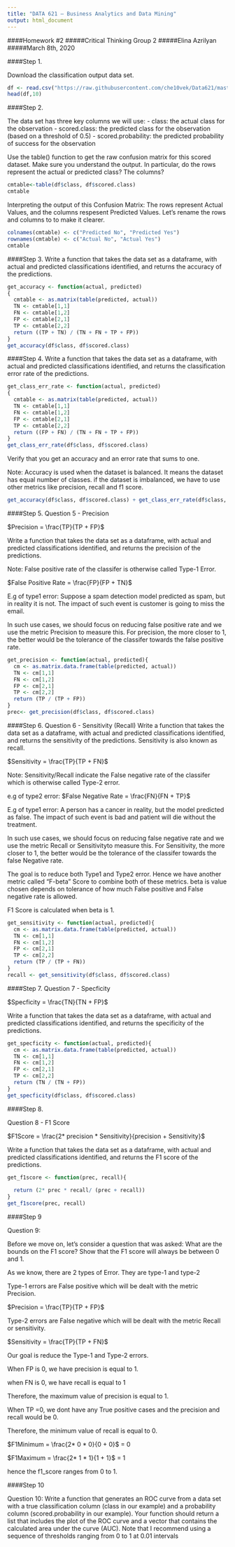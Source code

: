 ```yaml
---
title: "DATA 621 – Business Analytics and Data Mining"
output: html_document
---
```


####Homework #2
#####Critical Thinking Group 2
#####Elina Azrilyan
#####March 8th, 2020


####Step 1. 

Download the classification output data set.

```r
df <- read.csv("https://raw.githubusercontent.com/che10vek/Data621/master/classification-output-data.csv")
head(df,10)
```

####Step 2. 

The data set has three key columns we will use:
- class: the actual class for the observation
- scored.class: the predicted class for the observation (based on a threshold of 0.5)
- scored.probability: the predicted probability of success for the observation

Use the table() function to get the raw confusion matrix for this scored dataset. Make sure you understand the output. In particular, do the rows represent the actual or predicted class? The columns?

```r
cmtable<-table(df$class, df$scored.class)
cmtable
```

Interpreting the output of this Confusion Matrix: The rows represent Actual Values, and the columns respesent Predicted Values. Let's rename the rows and columns to to make it clearer.

```r
colnames(cmtable) <- c("Predicted No", "Predicted Yes")
rownames(cmtable) <- c("Actual No", "Actual Yes")
cmtable
```

####Step 3. 
Write a function that takes the data set as a dataframe, with actual and predicted classifications identified, and returns the accuracy of the predictions.

```r
get_accuracy <- function(actual, predicted)
{
  cmtable <- as.matrix(table(predicted, actual))
  TN <- cmtable[1,1]
  FN <- cmtable[1,2]
  FP <- cmtable[2,1]
  TP <- cmtable[2,2]
  return ((TP + TN) / (TN + FN + TP + FP))
}
get_accuracy(df$class, df$scored.class)
```

####Step 4. 
Write a function that takes the data set as a dataframe, with actual and predicted classifications identified, and returns the classification error rate of the predictions.

```r
get_class_err_rate <- function(actual, predicted)
{
  cmtable <- as.matrix(table(predicted, actual))
  TN <- cmtable[1,1]
  FN <- cmtable[1,2]
  FP <- cmtable[2,1]
  TP <- cmtable[2,2]
  return ((FP + FN) / (TN + FN + TP + FP))
}
get_class_err_rate(df$class, df$scored.class)
```

Verify that you get an accuracy and an error rate that sums to one.

Note: Accuracy is used when the dataset is balanced. It means the dataset has equal number of classes. 
if the dataset is imbalanced, we have to use other metrics like precision, recall and f1 score. 

```r
get_accuracy(df$class, df$scored.class) + get_class_err_rate(df$class, df$scored.class)
```

####Step 5. 
Question 5 - Precision

$Precision = \frac{TP}{TP + FP}$


Write a function that takes the data set as a dataframe, with actual and predicted classifications identified, and returns the precision of the predictions.

Note: False positive rate of the  classifer is otherwise called Type-1 Error. 

$False Positive Rate = \frac{FP}{FP + TN}$

E.g of type1 error: Suppose a spam detection model predicted as spam, but in reality it is not. The impact of such event is customer is going to miss the email.

In such use cases, we should focus on reducing false positive rate and we use the metric Precision to measure this. For precision, the more closer to 1, the better would be the tolerance of the classifer towards the false positive rate. 


```r
get_precision <- function(actual, predicted){
  cm <- as.matrix.data.frame(table(predicted, actual))
  TN <- cm[1,1]
  FN <- cm[1,2]
  FP <- cm[2,1]
  TP <- cm[2,2]
  return (TP / (TP + FP))
}
prec<- get_precision(df$class, df$scored.class)

```


####Step 6. 
Question 6 - Sensitivity (Recall)
Write a function that takes the data set as a dataframe, with actual and predicted classifications identified, and returns the sensitivity of the predictions. Sensitivity is also known as recall.

$Sensitivity = \frac{TP}{TP + FN}$

Note: Sensitivity/Recall indicate the False negative rate of the classifer which is otherwise called Type-2 error. 

e.g of type2 error: 
$False Negative Rate = \frac{FN}{FN + TP}$

E.g of type1 error: A person has a cancer in reality, but the model predicted as false. The impact of such event is bad and patient will die without the treatment.  

In such use cases, we should focus on reducing false negative rate and we use the metric Recall or Sensitivityto measure this. For Sensitivity, the more closer to 1, the better would be the tolerance of the classifer towards the false Negative rate.

The goal is to reduce both Type1 and Type2 error. Hence we have another metric called "F-beta" Score to combine both of these metrics. beta is value chosen depends on tolerance of how much False positive and False negative rate is allowed. 

F1 Score is calculated when beta is 1. 

```r
get_sensitivity <- function(actual, predicted){
  cm <- as.matrix.data.frame(table(predicted, actual))
  TN <- cm[1,1]
  FN <- cm[1,2]
  FP <- cm[2,1]
  TP <- cm[2,2]
  return (TP / (TP + FN))
}
recall <- get_sensitivity(df$class, df$scored.class)

```



####Step 7. 
Question 7 - Specficity 

$Specficity = \frac{TN}{TN + FP}$

Write a function that takes the data set as a dataframe, with actual and predicted classifications identified, and returns the specificity of the predictions.

```r
get_specficity <- function(actual, predicted){
  cm <- as.matrix.data.frame(table(predicted, actual))
  TN <- cm[1,1]
  FN <- cm[1,2]
  FP <- cm[2,1]
  TP <- cm[2,2]
  return (TN / (TN + FP))
}
get_specficity(df$class, df$scored.class)

```

####Step 8. 

Question 8 - F1 Score 

$F1Score = \frac{2* precision * Sensitivity}{precision + Sensitivity}$

Write a function that takes the data set as a dataframe, with actual and predicted classifications identified, and returns the F1 score of the predictions.


```r
get_f1score <- function(prec, recall){
  
  return (2* prec * recall/ (prec + recall))
}
get_f1score(prec, recall)

```

####Step 9

Question 9:

Before we move on, let's consider a question that was asked: What are the bounds on the F1 score? Show that the F1 score will always be between 0 and 1.

As we know, there are 2 types of Error. They are type-1 and type-2

Type-1 errors are False positive which will be dealt with the metric Precision. 

$Precision = \frac{TP}{TP + FP}$

Type-2 errors are False negative which will be dealt with the metric Recall or sensitivity. 

$Sensitivity = \frac{TP}{TP + FN}$

Our goal is reduce the Type-1 and Type-2 errors. 

When FP is 0, we have precision is equal to 1. 

when FN is 0, we have recall is equal to 1

Therefore,  the maximum value of precision is equal to 1. 

When TP =0, we dont have any True positive cases and the precision and recall would be 0.

Therefore, the minimum value of recall is equal to 0. 

$F1Minimum = \frac{2* 0 * 0}{0 + 0}$ = 0 

$F1Maximum = \frac{2* 1 * 1}{1 + 1}$ = 1 


hence the f1_score ranges from 0 to 1. 


####Step 10

Question 10:
Write a function that generates an ROC curve from a data set with a true classification column (class in our example) and a probability column (scored.probability in our example). Your function should return a list that includes the plot of the ROC curve and a vector that contains the calculated area under the curve (AUC). Note that I recommend using a sequence of thresholds ranging from 0 to 1 at 0.01 intervals




